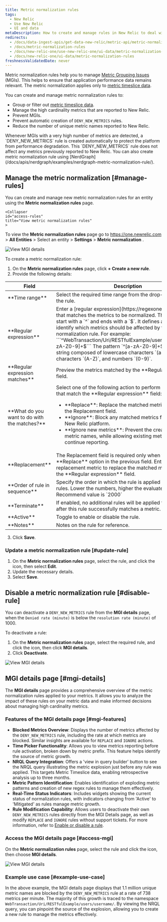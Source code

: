 ```yaml
---
title: Metric normalization rules
tags:
  - New Relic 
  - Use New Relic 
  - UI and data
metaDescription: How to create and manage rules in New Relic to deal with noise from high cardinality metrics and prevent metric grouping issues (MGIs).
redirects:
  - /docs/data-ingest-apis/get-data-new-relic/metric-api/metric-normalization-rules
  - /docs/metric-normalization-rules
  - /docs/new-relic-one/use-new-relic-one/ui-data/metric-normalization-rules
  - /docs/new-relic-one/ui-data/metric-normalization-rules
freshnessValidatedDate: never
---
```




Metric normalization rules help you to manage [Metric Grouping Issues](/docs/using-new-relic/cross-product-functions/troubleshooting/metric-grouping-issues) (MGIs). This helps to ensure that application performance data remains relevant. The metric normalization applies only to [metric timeslice data](/docs/data-apis/understand-data/new-relic-data-types/#timeslice-data).

You can create and manage metric normalization rules to:

  * Group or filter out [metric timeslice data](/docs/data-apis/understand-data/new-relic-data-types/#timeslice-data).
  * Manage the high cardinality metrics that are reported to New Relic.
  * Prevent MGIs.
  * Prevent automatic creation of `DENY_NEW_METRICS` rules.
  * Reduce the number of unique metric names reported to New Relic.


<Callout variant="important">
  Whenever MGIs with a very high number of metrics are detected, a `DENY_NEW_METRICS` rule is created automatically to protect the platform from performance degradation. This `DENY_NEW_METRICS` rule does not affect any metrics previously reported to New Relic.
</Callout>

<Callout variant="tip">
  You can also create metric normalization rule using [NerdGraph](/docs/apis/nerdgraph/examples/nerdgraph-metric-normalization-rule/).
</Callout>


## Manage the metric normalization [#manage-rules]

You can create and manage new metric normalization rules for an entity using the <DNT>**Metric normalization rules**</DNT> page. 

<CollapserGroup>

    <Collapser 
    id="access-rules" 
    title="View metric normalization rules"
    >

To view the <DNT>**Metric normalization rules**</DNT> page go to <DNT> https://one.newrelic.com > **All Entities**</DNT> > Select an entity > <DNT>**Settings** > **Metric normalization** </DNT>.

<img
  title="View details"
  alt="View MGI details"
  src="/images/Access_metric_rules.webp"
/>

  </Collapser>

  <Collapser 
    id="create-metric-normalization-rule" 
    title="Create a metric normalization rule"
    >

To create a metric normalization rule:

1. On the <DNT>**Metric normalization rules**</DNT> page, click **+ Create a new rule**.
2. Provide the following details:

  <table>
  <thead>
    <tr>
      <th>Field</th>
      <th>Description</th>
    </tr>
  </thead>
  <tbody>
    <tr>
      <td>**Time range**</td>
      <td>Select the required time range from the drop-down menu for the rule.</td>
    </tr>
    <tr>
      <td>**Regular expression**</td>
      <td>Enter a [regular expression](https://regexone.com/) pattern that matches the metrics to be normalized. This field must start with a `^` and ends with a `$`. It defines a pattern to identify which metrics should be affected by the normalization rule. For example:
            ```^WebTransaction/Uri/RESTfulExample/users/username/[a-zA-Z0-9]+$```
            The pattern `^[a-zA-Z0-9]+$` matches any string composed of lowercase characters `(a-z)`, uppercase characters `(A-Z)`, and numbers `(0-9)`.</td>
    </tr>
    <tr>
      <td>**Regular expression matches**</td>
      <td>Preview the metrics matched by the **Regular expression** field.</td>
    </tr>
    <tr>
      <td>**What do you want to do with the matches?**</td>
      <td>Select one of the following action to perform on the metrics that match the **Regular expression** field:
        <ul>
          <li>**Replace**: Replace the matched metrics with value in the <DNT>Replacement</DNT> field.</li>
          <li>**Ignore**: Block any matched metrics from reporting to New Relic platform.</li>
          <li>**Ignore new metrics**: Prevent the creation of new metric names, while allowing existing metric names to continue reporting.</li>
        </ul>
      </td>
    </tr>
    <tr>
      <td>**Replacement**</td>
      <td>The Replacement field is required only when you select the **Replace** option in the previous field. Enter the replacement metric to replace the matched metric defined in the **Regular expression** field.</td>
    </tr>
    <tr>
      <td>**Order of rule in sequence**</td>
      <td>Specify the order in which the rule is applied relative to other rules. Lower the numbers, higher the evaluated priority. Recommend value is `2000`</td>
    </tr>
    <tr>
      <td>**Terminate**</td>
      <td>If enabled, no additional rules will be applied to the metrics after this rule successfully matches a metric.</td>
    </tr>
    <tr>
      <td>**Active**</td>
      <td>Toggle to enable or disable the rule.</td>
    </tr>
    <tr>
      <td>**Notes**</td>
      <td>Notes on the rule for reference.</td>
    </tr>
  </tbody>
</table>

3. Click **Save**.

  </Collapser>

  <Collapser 
    id="update-metric-normalization-rule" 
    title="Update a metric normalization rule"
    >

### Update a metric normalization rule [#update-rule]

1. On the <DNT>**Metric normalization rules**</DNT> page, select the rule, and click the <Icon name="fe-more-horizontal"/> icon, then select **Edit**.
2. Update the necessary details.
3. Select **Save**.

  </Collapser>

</CollapserGroup>

## Disable a metric normalization rule [#disable-rule]

You can deactivate a `DENY_NEW_METRICS` rule from the **MGI details** page, when the `Denied rate (minute)` is below the `resolution rate (minute)` of 1000.

To deactivate a rule:

1. On the <DNT>**Metric normalization rules**</DNT> page, select the required rule, and click the <Icon name="fe-more-horizontal"/> icon, then click **MGI details**.
2. Click **Deactivate**.

<img
  title="View details"
  alt="View MGI details"
  src="/images/metric-details.webp"
/>


## MGI details page [#mgi-details]

The **<DNT>MGI details</DNT>** page provides a comprehensive overview of the metric normalization rules applied to your metrics. It allows you to analyze the impact of these rules on your metric data and make informed decisions about managing high cardinality metrics.

### Features of the MGI details page [#mgi-features]

- **Blocked Metrics Overview**: Displays the number of metrics affected by the `DENY_NEW_METRICS` rule, including the rate at which metrics are blocked. Similar insights are available for `REPLACE` and `IGNORE` actions.
- **Time Picker Functionality**: Allows you to view metrics reporting before rule activation, broken down by metric prefix. This feature helps identify the source of metric growth.
- **NRQL Query Integration**: Offers a 'view in query builder' button to see the NRQL query illustrating the metric explosion just before any rule was applied. This targets Metric Timeslice data, enabling retrospective analysis up to three months.
- **Metric Pattern Identification**: Enables identification of exploding metric patterns and creation of new regex rules to manage them effectively.
- **Real-Time Status Indicators**: Includes widgets showing the current status of normalization rules, with indicators changing from 'Active' to 'Mitigated' as rules manage metric growth.
- **Rule Modification Capability**: Allows users to deactivate their own `DENY_NEW_METRICS` rules directly from the MGI Details page, as well as modify `REPLACE` and `IGNORE` rules without support tickets. For more information, refer to [Enable or disable a rule](#enable-disable-rule).

### Access the MGI details page [#access-mgi]

On the <DNT>**Metric normalization rules**</DNT> page, select the rule and click the <Icon name="fe-more-horizontal"/> icon, then choose **MGI details**.

<img
  title="View details"
  alt="View MGI details"
  src="/images/metric-details.webp"
/>

### Example use case [#example-use-case]

In the above example, the MGI details page displays that 1.1 million unique metric names are blocked by the `DENY_NEW_METRICS` rule at a rate of 738 metrics per minute. The majority of this growth is traced to the namespace `WebTransaction/Uri/RESTfulExample/users/username/`. By viewing the NRQL query, you can pinpoint the source of the explosion, allowing you to create a new rule to manage the metrics effectively.

